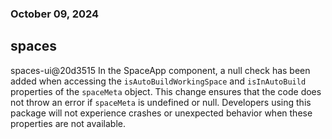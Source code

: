 ### October 09, 2024
## spaces

spaces-ui@20d3515
In the SpaceApp component, a null check has been added when accessing the `isAutoBuildWorkingSpace` and `isInAutoBuild` properties of the `spaceMeta` object. This change ensures that the code does not throw an error if `spaceMeta` is undefined or null. Developers using this package will not experience crashes or unexpected behavior when these properties are not available.